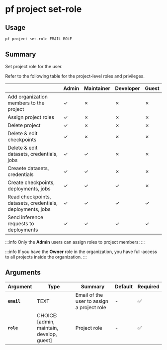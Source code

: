 # pf project set-role

## Usage

```bash
pf project set-role EMAIL ROLE
```

## Summary

Set project role for the user.

Refer to the following table for the project-level roles and privileges.

| | Admin | Maintainer | Developer | Guest |
|-|-|-|-|-|
| Add organization members to the project | ✓ | ✗ | ✗ | ✗ |
| Assign project roles | ✓ | ✗ | ✗ | ✗ |
| Delete project | ✓ | ✗ | ✗ | ✗ |
| Delete & edit checkpoints | ✓ | ✗ | ✗ | ✗ |
| Delete & edit datasets, credentials, jobs | ✓ | ✓ | ✗ | ✗ |
| Creaete datasets, credentials | ✓ | ✓ | ✗ | ✗ |
| Create checkpoints, deployments, jobs | ✓ | ✓ | ✓ | ✗ |
| Read checkpoints, datasets, credentials, deployments, jobs | ✓ | ✓ | ✓ | ✓ |
| Send inference requests to deployments | ✓ | ✓ | ✓ | ✓ |

:::info
Only the **Admin** users can assign roles to project members:
:::

:::info
If you have the **Owner** role in the organization, you have full-access to all
projects inside the organization.
:::

## Arguments

| Argument | Type | Summary | Default | Required | 
|----------|------|---------|---------|----------|
| **`email`** | TEXT | Email of the user to assign a project role | - | ✅ |
| **`role`** | CHOICE: [admin, maintain, develop, guest] | Project role | - | ✅ |
